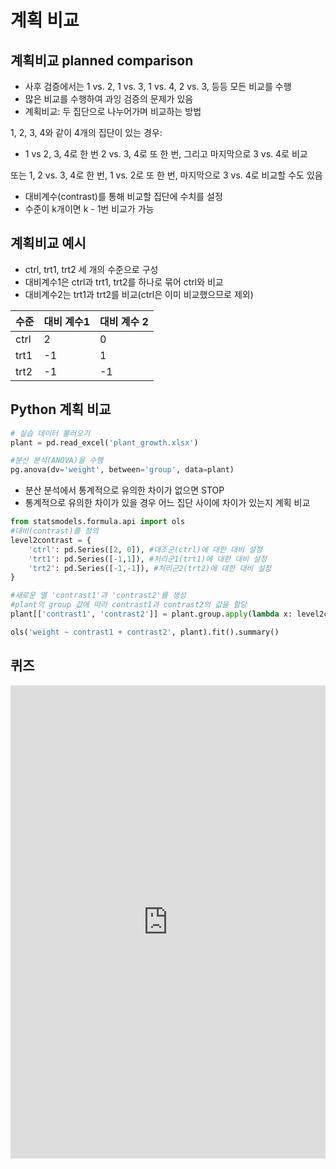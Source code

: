 
# 계획 비교
## 계획비교 planned comparison
* 사후 검증에서는 1 vs. 2, 1 vs. 3, 1 vs. 4, 2 vs. 3, 등등 모든 비교를 수행 
* 많은 비교를 수행하여 과잉 검증의 문제가 있음 
* 계획비교: 두 집단으로 나누어가며 비교하는 방법 

1, 2, 3, 4와 같이 4개의 집단이 있는 경우: 
* 1 vs 2, 3, 4로 한 번 2 vs. 3, 4로 또 한 번, 그리고 마지막으로 3 vs. 4로 비교 

또는 1, 2 vs. 3, 4로 한 번, 1 vs. 2로 또 한 번, 마지막으로 3 vs. 4로 비교할 수도 있음 
* 대비계수(contrast)를 통해 비교할 집단에 수치를 설정 
* 수준이 k개이면 k - 1번 비교가 가능 

## 계획비교 예시
* ctrl, trt1, trt2 세 개의 수준으로 구성 
* 대비계수1은 ctrl과 trt1, trt2를 하나로 묶어 ctrl와 비교 
* 대비계수2는 trt1과 trt2를 비교(ctrl은 이미 비교했으므로 제외) 

| 수준 | 대비 계수1 | 대비 계수 2 |
|---|---|---|
| ctrl | 2 | 0 |
| trt1 | -1 | 1 |
| trt2 | -1 | -1 |


## Python 계획 비교
```python
# 실습 데이터 불러오기
plant = pd.read_excel('plant_growth.xlsx')

#분산 분석(ANOVA)을 수행
pg.anova(dv='weight', between='group', data=plant)
```

- 분산 분석에서 통계적으로 유의한 차이가 없으면 STOP
- 통계적으로 유의한 차이가 있을 경우 어느 집단 사이에 차이가 있는지 계획 비교

```python
from statsmodels.formula.api import ols
#대비(contrast)를 정의
level2contrast = {
    'ctrl': pd.Series([2, 0]), #대조군(ctrl)에 대한 대비 설정
    'trt1': pd.Series([-1,1]), #처리군1(trt1)에 대한 대비 설정
    'trt2': pd.Series([-1,-1]), #처리군2(trt2)에 대한 대비 설정
}

#새로운 열 'contrast1'과 'contrast2'를 생성
#plant의 group 값에 따라 contrast1과 contrast2의 값을 할당
plant[['contrast1', 'contrast2']] = plant.group.apply(lambda x: level2contrast[x])

ols('weight ~ contrast1 + contrast2', plant).fit().summary()
```

## 퀴즈

<iframe src="https://tally.so/embed/wg190d?alignLeft=1&hideTitle=1&transparentBackground=1&dynamicHeight=1" loading="lazy" width="100%" height="757" frameborder="0" marginheight="0" marginwidth="0" title="[통계] 계획 비교"></iframe>